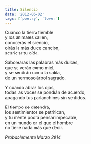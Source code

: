 ```yaml
---
title: Silencio
date: '2012-05-02'
tags: ['poetry', 'lover']
---
```


<div className="italic">
Cuando la tierra tiemble<br/>
y los animales callen,<br/>
conocerás el silencio,<br/>
oirás la más dulce canción,<br/>
acariciar tu oído.<br/>

Saborearas las palabras más dulces,<br/>
que se verán como miel,<br/>
y se sentirán como la sabia,<br/>
de un hermoso árbol sagrado.<br/>

Y cuando abras los ojos,<br/>
todas las voces se pondrán de acuerdo,<br/>
apagando tus parlanchines sin sentidos.<br/>

El tiempo se detendrá,<br/>
los sentimientos se petrifican,<br/>
y tu mente podrá pensar impecable,<br/>
en un mundo en el que el hombre,<br/>
no tiene nada más que decir.<br/>
</div>

*Probablemente Marzo 2014*